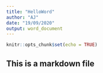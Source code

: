 ```yaml
---
title: "HelloWord"
author: "AJ"
date: "19/09/2020"
output: word_document
---
```


```r
knitr::opts_chunk$set(echo = TRUE)
```

## This is a markdown file